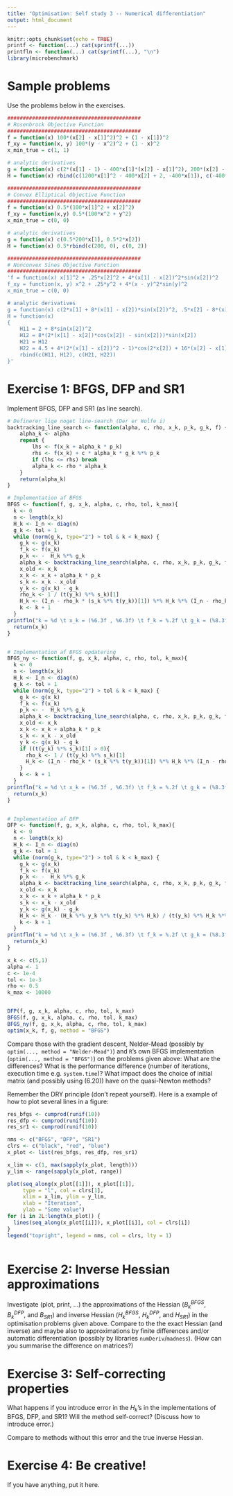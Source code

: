 ```yaml
---
title: "Optimisation: Self study 3 -- Numerical differentiation"
output: html_document
---
```


```r
knitr::opts_chunk$set(echo = TRUE)
printf <- function(...) cat(sprintf(...))
printfln <- function(...) cat(sprintf(...), "\n")
library(microbenchmark)
```

# Sample problems

Use the problems below in the exercises.

```r
###########################################
# Rosenbrock Objective Function
###########################################
f = function(x) 100*(x[2] - x[1]^2)^2 + (1 - x[1])^2
f_xy = function(x, y) 100*(y - x^2)^2 + (1 - x)^2
x_min_true = c(1, 1)

# analytic derivatives
g = function(x) c(2*(x[1] - 1) - 400*x[1]*(x[2] - x[1]^2), 200*(x[2] - x[1]^2))
H = function(x) rbind(c(1200*x[1]^2 - 400*x[2] + 2, -400*x[1]), c(-400*x[1], 200))

###########################################
# Convex Elliptical Objective Function
###########################################
f = function(x) 0.5*(100*x[1]^2 + x[2]^2)
f_xy = function(x,y) 0.5*(100*x^2 + y^2)
x_min_true = c(0, 0)

# analytic derivatives
g = function(x) c(0.5*200*x[1], 0.5*2*x[2])
H = function(x) 0.5*rbind(c(200, 0), c(0, 2))

###########################################
# Nonconvex Sines Objective Function
###########################################
'f = function(x) x[1]^2 + .25*x[2]^2 + 4*(x[1] - x[2])^2*sin(x[2])^2
f_xy = function(x, y) x^2 + .25*y^2 + 4*(x - y)^2*sin(y)^2
x_min_true = c(0, 0)

# analytic derivatives
g = function(x) c(2*x[1] + 8*(x[1] - x[2])*sin(x[2])^2, .5*x[2] - 8*(x[1] - x[2])*sin(x[2])^2 + 4*(x[1] - x[2])^2*sin(2*x[2]))
H = function(x)
{
	H11 = 2 + 8*sin(x[2])^2
	H12 = 8*(2*(x[1] - x[2])*cos(x[2]) - sin(x[2]))*sin(x[2])
	H21 = H12
	H22 = 4.5 + 4*(2*(x[1] - x[2])^2 - 1)*cos(2*x[2]) + 16*(x[2] - x[1])*sin(2*x[2])
	rbind(c(H11, H12), c(H21, H22))
}'
```

# Exercise 1: BFGS, DFP and SR1

Implement BFGS, DFP and SR1 (as line search).
```r
# Definerer lige noget line-search (Der er Wolfe i)
backtracking_line_search <- function(alpha, c, rho, x_k, p_k, g_k, f) {
	alpha_k <- alpha
	repeat { 
		lhs <- f(x_k + alpha_k * p_k)
		rhs <- f(x_k) + c * alpha_k * g_k %*% p_k
		if (lhs <= rhs) break
		alpha_k <- rho * alpha_k
	}
	return(alpha_k)
}

# Implementation af BFGS
BFGS <- function(f, g, x_k, alpha, c, rho, tol, k_max){
  k <- 0
  n <- length(x_k)
  H_k <- I_n <- diag(n)
  g_k <- tol + 1
  while (norm(g_k, type="2") > tol & k < k_max) {
    g_k <- g(x_k)
    f_k <- f(x_k)
    p_k <- -  H_k %*% g_k
    alpha_k <- backtracking_line_search(alpha, c, rho, x_k, p_k, g_k, f)
    x_old <- x_k
    x_k <- x_k + alpha_k * p_k
    s_k <- x_k - x_old
    y_k <- g(x_k) - g_k
    rho_k <- 1 / (t(y_k) %*% s_k)[1]
    H_k <- (I_n - rho_k * (s_k %*% t(y_k))[1]) %*% H_k %*% (I_n - rho_k * (s_k %*% t(y_k))[1]) + rho_k * (s_k %*% t(s_k))[1]
    k <- k + 1
  }
printfln("k = %d \t x_k = (%6.3f , %6.3f) \t f_k = %.2f \t g_k = (%8.3f , %8.3f) \t alpha_k = %.5f", k, x_k[1] , x_k[2], f(x_k), g_k[1] , g_k[2], alpha_k)
  return(x_k)
}


# Implementation af BFGS opdatering
BFGS_ny <- function(f, g, x_k, alpha, c, rho, tol, k_max){
  k <- 0
  n <- length(x_k)
  H_k <- I_n <- diag(n)
  g_k <- tol + 1
  while (norm(g_k, type="2") > tol & k < k_max) {
    g_k <- g(x_k)
    f_k <- f(x_k)
    p_k <- -  H_k %*% g_k
    alpha_k <- backtracking_line_search(alpha, c, rho, x_k, p_k, g_k, f)
    x_old <- x_k
    x_k <- x_k + alpha_k * p_k
    s_k <- x_k - x_old
    y_k <- g(x_k) - g_k
    if ((t(y_k) %*% s_k)[1] > 0){
      rho_k <- 1 / (t(y_k) %*% s_k)[1]
      H_k <- (I_n - rho_k * (s_k %*% t(y_k))[1]) %*% H_k %*% (I_n - rho_k * (s_k %*% t(y_k))[1]) + rho_k * (s_k %*% t(s_k))[1]
    }
    k <- k + 1
  }
printfln("k = %d \t x_k = (%6.3f , %6.3f) \t f_k = %.2f \t g_k = (%8.3f , %8.3f) \t alpha_k = %.5f", k, x_k[1] , x_k[2], f(x_k), g_k[1] , g_k[2], alpha_k)
  return(x_k)
}


# Implementation af DFP
DFP <- function(f, g, x_k, alpha, c, rho, tol, k_max){
  k <- 0
  n <- length(x_k)
  H_k <- I_n <- diag(n)
  g_k <- tol + 1
  while (norm(g_k, type="2") > tol & k < k_max) {
    g_k <- g(x_k)
    f_k <- f(x_k)
    p_k <- -  H_k %*% g_k
    alpha_k <- backtracking_line_search(alpha, c, rho, x_k, p_k, g_k, f)
    x_old <- x_k
    x_k <- x_k + alpha_k * p_k
    s_k <- x_k - x_old
    y_k <- g(x_k) - g_k
    H_k <- H_k - (H_k %*% y_k %*% t(y_k) %*% H_k) / (t(y_k) %*% H_k %*% y_k)[1] + (s_k %*% t(s_k)) / (t(y_k) %*% s_k)[1]
    k <- k + 1
  }
printfln("k = %d \t x_k = (%6.3f , %6.3f) \t f_k = %.2f \t g_k = (%8.3f , %8.3f) \t alpha_k = %.5f", k, x_k[1] , x_k[2], f(x_k), g_k[1] , g_k[2], alpha_k)
  return(x_k)
}


```



```r
x_k <- c(5,1)
alpha <- 1
c <- 1e-4
tol <- 1e-3
rho <- 0.5
k_max <- 10000


DFP(f, g, x_k, alpha, c, rho, tol, k_max)
BFGS(f, g, x_k, alpha, c, rho, tol, k_max)
BFGS_ny(f, g, x_k, alpha, c, rho, tol, k_max)
optim(x_k, f, g, method = "BFGS")
```
Compare those with the gradient descent, Nelder-Mead (possibly by `optim(..., method = "Nelder-Mead")`) and `R`'s own BFGS implementation (`optim(..., method = "BFGS")`) on the problems given above: What are the differences? What is the performance difference (number of iterations, execution time e.g. `system.time`)? What impact does the choice of initial matrix (and possibly using (6.20)) have on the quasi-Newton methods?

Remember the DRY principle (don't repeat yourself). Here is a example of how to plot several lines in a figure:

```r
res_bfgs <- cumprod(runif(10))
res_dfp <- cumprod(runif(10))
res_sr1 <- cumprod(runif(10))

nms <- c("BFGS", "DFP", "SR1")
clrs <- c("black", "red", "blue")
x_plot <- list(res_bfgs, res_dfp, res_sr1)

x_lim <- c(1, max(sapply(x_plot, length)))
y_lim <- range(sapply(x_plot, range))

plot(seq_along(x_plot[[1]]), x_plot[[1]], 
     type = "l", col = clrs[1], 
     xlim = x_lim, ylim = y_lim,
     xlab = "Iteration",
     ylab = "Some value")
for (i in 2L:length(x_plot)) {
  lines(seq_along(x_plot[[i]]), x_plot[[i]], col = clrs[i])
}
legend("topright", legend = nms, col = clrs, lty = 1)
```

```r

```

# Exercise 2: Inverse Hessian approximations

Investigate (plot, print, ...) the approximations of the Hessian ($B_{k}^{BFGS}$, $B_{k}^{DFP}$, and $B_{SR1}$) and inverse Hessian ($H_{k}^{BFGS}$, $H_{k}^{DFP}$, and $H_{SR1}$) in the optimisation problems given above. Compare to the the exact Hessian (and inverse) and maybe also to approximations by finite differences and/or automatic differentiation (possibly by libraries `numDeriv`/`madness`). (How can you summarise the difference on matrices?)

# Exercise 3: Self-correcting properties

What happens if you introduce error in the $H_k$'s in the implementations of BFGS, DFP, and SR1? Will the method self-correct? (Discuss how to introduce error.)

Compare to methods without this error and the true inverse Hessian.


# Exercise 4: Be creative!

If you have anything, put it here.